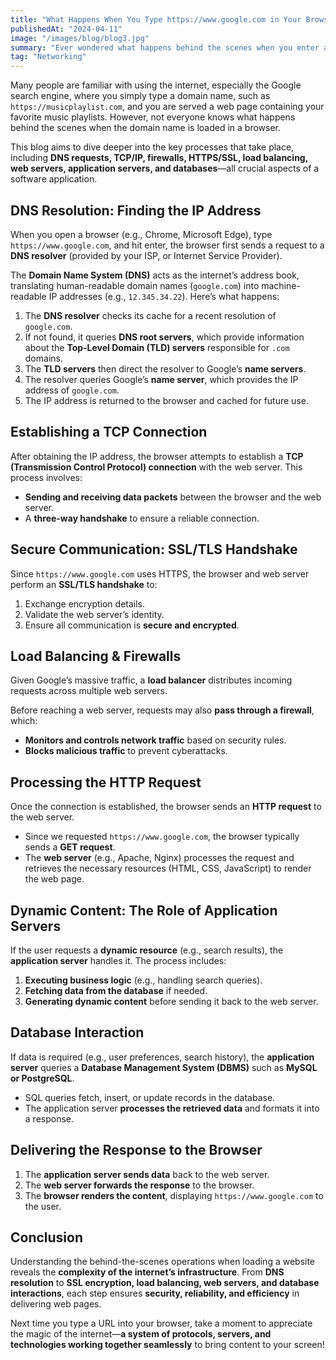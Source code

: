 ```yaml
---
title: "What Happens When You Type https://www.google.com in Your Browser and Hit Enter"
publishedAt: "2024-04-11"
image: "/images/blog/blog3.jpg"
summary: "Ever wondered what happens behind the scenes when you enter a URL in your browser? Let's explore the journey from DNS resolution to database interaction."
tag: "Networking"
---
```


Many people are familiar with using the internet, especially the Google search engine, where you simply type a domain name, such as `https://musicplaylist.com`, and you are served a web page containing your favorite music playlists. However, not everyone knows what happens behind the scenes when the domain name is loaded in a browser.

This blog aims to dive deeper into the key processes that take place, including **DNS requests, TCP/IP, firewalls, HTTPS/SSL, load balancing, web servers, application servers, and databases**—all crucial aspects of a software application.

## DNS Resolution: Finding the IP Address

When you open a browser (e.g., Chrome, Microsoft Edge), type `https://www.google.com`, and hit enter, the browser first sends a request to a **DNS resolver** (provided by your ISP, or Internet Service Provider). 

The **Domain Name System (DNS)** acts as the internet’s address book, translating human-readable domain names (`google.com`) into machine-readable IP addresses (e.g., `12.345.34.22`). Here’s what happens:

1. The **DNS resolver** checks its cache for a recent resolution of `google.com`.
2. If not found, it queries **DNS root servers**, which provide information about the **Top-Level Domain (TLD) servers** responsible for `.com` domains.
3. The **TLD servers** then direct the resolver to Google’s **name servers**.
4. The resolver queries Google’s **name server**, which provides the IP address of `google.com`.
5. The IP address is returned to the browser and cached for future use.

## Establishing a TCP Connection

After obtaining the IP address, the browser attempts to establish a **TCP (Transmission Control Protocol) connection** with the web server. This process involves:

- **Sending and receiving data packets** between the browser and the web server.
- A **three-way handshake** to ensure a reliable connection.

## Secure Communication: SSL/TLS Handshake

Since `https://www.google.com` uses HTTPS, the browser and web server perform an **SSL/TLS handshake** to:

1. Exchange encryption details.
2. Validate the web server’s identity.
3. Ensure all communication is **secure and encrypted**.

## Load Balancing & Firewalls

Given Google’s massive traffic, a **load balancer** distributes incoming requests across multiple web servers. 

Before reaching a web server, requests may also **pass through a firewall**, which:

- **Monitors and controls network traffic** based on security rules.
- **Blocks malicious traffic** to prevent cyberattacks.

## Processing the HTTP Request

Once the connection is established, the browser sends an **HTTP request** to the web server. 

- Since we requested `https://www.google.com`, the browser typically sends a **GET request**.
- The **web server** (e.g., Apache, Nginx) processes the request and retrieves the necessary resources (HTML, CSS, JavaScript) to render the web page.

## Dynamic Content: The Role of Application Servers

If the user requests a **dynamic resource** (e.g., search results), the **application server** handles it. The process includes:

1. **Executing business logic** (e.g., handling search queries).
2. **Fetching data from the database** if needed.
3. **Generating dynamic content** before sending it back to the web server.

## Database Interaction

If data is required (e.g., user preferences, search history), the **application server** queries a **Database Management System (DBMS)** such as **MySQL or PostgreSQL**.

- SQL queries fetch, insert, or update records in the database.
- The application server **processes the retrieved data** and formats it into a response.

## Delivering the Response to the Browser

1. The **application server sends data** back to the web server.
2. The **web server forwards the response** to the browser.
3. The **browser renders the content**, displaying `https://www.google.com` to the user.

## Conclusion

Understanding the behind-the-scenes operations when loading a website reveals the **complexity of the internet’s infrastructure**. From **DNS resolution** to **SSL encryption, load balancing, web servers, and database interactions**, each step ensures **security, reliability, and efficiency** in delivering web pages.

Next time you type a URL into your browser, take a moment to appreciate the magic of the internet—**a system of protocols, servers, and technologies working together seamlessly** to bring content to your screen!

